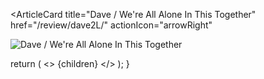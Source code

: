 <ArticleCard
  title="Dave / We're All Alone In This Together"
  href="/review/dave2L/"
  actionIcon="arrowRight"
>

![ Dave / We're All Alone In This Together](../../images/cd/dave2L.jpg)

</ArticleCard>

  return (
    <>
      {children}
    </>
  );
}